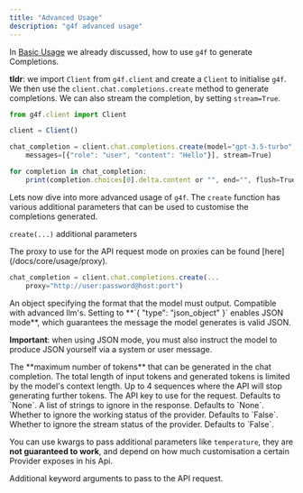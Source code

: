 ```yaml
---
title: "Advanced Usage"
description: "g4f advanced usage"
---
```


In [Basic Usage](/docs/get-started/quickstart/use) we already discussed, how  to use `g4f` to generate Completions.

**tldr**: we import `Client` from `g4f.client` and create a `Client` to initialise `g4f`. 
We then use the `client.chat.completions.create` method to generate completions. We can also stream the completion, by setting `stream=True`.

```jsx
from g4f.client import Client

client = Client()

chat_completion = client.chat.completions.create(model="gpt-3.5-turbo",
    messages=[{"role": "user", "content": "Hello"}], stream=True)

for completion in chat_completion:
    print(completion.choices[0].delta.content or "", end="", flush=True)
```

Lets now dive into more advanced usage of `g4f`. The `create` function has various additional parameters that can be used to customise the completions generated.

`create(...)` additional parameters

<ParamField path="proxy" type="string" default="None">
  The proxy to use for the API request mode on proxies can be found [here](/docs/core/usage/proxy).

  ```jsx
  chat_completion = client.chat.completions.create(...
      proxy="http://user:password@host:port")
  ```

</ParamField>

<ParamField path="response_format" type="dict" default="None">
An object specifying the format that the model must output. Compatible with advanced llm's.    
Setting to **`{ "type": "json_object" }` enables JSON mode**, which guarantees the message the model generates is valid JSON.  

**Important**: when using JSON mode, you must also instruct the model to produce JSON yourself via a system or user message. 
</ParamField>

<ParamField path="max_tokens" type="integer" default="None">
  The **maximum number of tokens** that can be generated in the chat completion. The total length of input tokens and generated tokens is limited by the model's context length.
</ParamField>

<ParamField path="stop" type="list[string] | string" default="None">
  Up to 4 sequences where the API will stop generating further tokens.
</ParamField>

<ParamField path="api_key" type="string">
  The API key to use for the request. Defaults to `None`.
</ParamField>

<ParamField path="ignored" type="list[string]">
  A list of strings to ignore in the response. Defaults to `None`.
</ParamField>

<ParamField path="ignore_working" type="bool">
  Whether to ignore the working status of the provider. Defaults to `False`.
</ParamField>

<ParamField path="ignore_stream" type="bool">
  Whether to ignore the stream status of the provider. Defaults to `False`.
</ParamField>

<Warning>You can use kwargs to pass additional parameters like `temperature`, they are **not guaranteed to work**, and depend on how much customisation a certain Provider exposes in his Api.</Warning>

<ParamField path="kwargs" type="Any">
  Additional keyword arguments to pass to the API request.
</ParamField>
